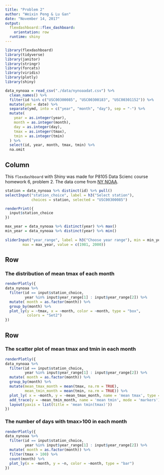 ```yaml
---
title: "Problem 2"
author: "Weixin Peng & Lu Gan"
date: "November 14, 2017"
output: 
  flexdashboard::flex_dashboard:
    orientation: row
  runtime: shiny
---
```


```r
library(flexdashboard)
library(tidyverse)
library(janitor)
library(stringr)
library(forcats)
library(viridis)
library(plotly)
library(shiny)
```

```r
data_nynoaa = read_csv("./data/nynoaadat.csv") %>%
  clean_names() %>%
  filter(id %in% c("USC00300085", "USC00300183", "USC00301152")) %>%
  mutate(ymd = date) %>%
  separate(ymd, into = c("year", "month", "day"), sep = "-") %>%
  mutate(
    year = as.integer(year),
    month = as.integer(month),     
    day = as.integer(day),
    tmax = as.integer(tmax),
    tmin = as.integer(tmin)
  ) %>%
  select(id, year, month, tmax, tmin) %>%
  na.omit 
```

Column {.sidebar}
-----------------------------------------------------------------------
This `flexdashboard` with Shiny was made for P8105 Data Scienc course homework 6, problem 2. The data come from [NY NOAA](http://jeffgoldsmith.com/DSI/dataset_noaa.html).

```r
station = data_nynoaa %>% distinct(id) %>% pull()
selectInput("station_choice", label = h3("Select station"),
            choices = station, selected = "USC00300085")

renderPrint({ 
  input$station_choice
})

max_year = data_nynoaa %>% distinct(year) %>% max()
min_year = data_nynoaa %>% distinct(year) %>% min()
  
sliderInput("year_range", label = h3("Choose year range"), min = min_year, 
        max = max_year, value = c(1981, 2000))
```


Row
-----------------------------------------------------------------------

### The distribution of mean tmax of each month

```r
renderPlotly({
data_nynoaa %>%
  filter(id == input$station_choice,
         year %in% input$year_range[1] : input$year_range[2]) %>% 
  mutate( month = as.factor(month)) %>% 
  group_by(month) %>%
  plot_ly(y = ~tmax, x = ~month, color = ~month, type = "box",
          colors = "Set2")
})
```

Row {.tabset .tabset-fade}
-----------------------------------------------------------------------

### The scatter plot of mean tmax and tmin in each month

```r
renderPlotly({
data_nynoaa %>%
  filter(id == input$station_choice,
         year %in% input$year_range[1] : input$year_range[2]) %>% 
  mutate( month = as.factor(month)) %>% 
  group_by(month) %>%
  mutate(mean_tmax_month = mean(tmax, na.rm = TRUE),
         mean_tmin_month = mean(tmin, na.rm = TRUE)) %>%
  plot_ly( x = ~month, y = ~mean_tmax_month, name = 'mean tmax', type = 'scatter', mode = 'markers') %>%
  add_trace(y = ~mean_tmin_month, name = 'mean tmin', mode = 'markers') %>% 
  layout(yaxis = list(title = 'mean tmin(tmax)'))
})
```

### The number of days with tmax>100 in each month

```r
renderPlotly({
data_nynoaa %>% 
  filter(id == input$station_choice,
         year %in% input$year_range[1] : input$year_range[2]) %>% 
  mutate( month = as.factor(month)) %>% 
  filter(tmax > 100) %>% 
  count(month) %>% 
  plot_ly(x = ~month, y = ~n, color = ~month, type = "bar") 
})
```
